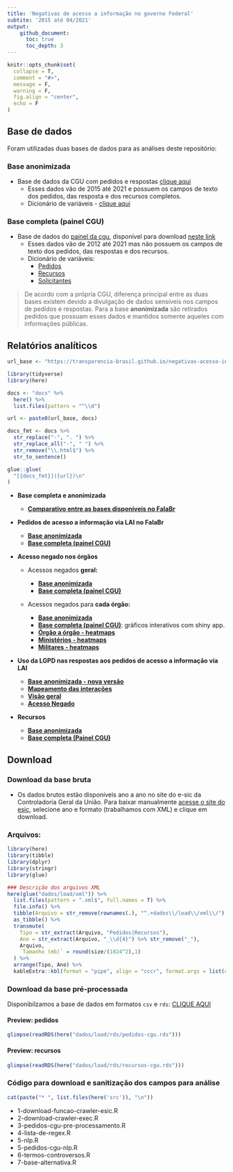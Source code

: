 ```yaml
---
title: 'Negativas de acesso a informação no governo Federal'
subtite: '2015 até 04/2021'
output:
    github_document:
      toc: true
      toc_depth: 3
---
```


```r
knitr::opts_chunk$set(
  collapse = T,
  comment = "#>",
  message = F,
  warning = F,
  fig.align = "center",
  echo = F
)
```

## Base de dados

Foram utilizadas duas bases de dados para as análises deste repositório:

### Base anonimizada

* Base de dados da CGU com pedidos e respostas [clique aqui](http://www.consultaesic.cgu.gov.br/busca/_layouts/15/DownloadPedidos/DownloadDados.aspx)
    + Esses dados vão de 2015 até 2021 e possuem os campos de texto dos pedidos, das resposta e dos recursos completos.
    + Dicionário de variáveis - [clique aqui](http://www.consultaesic.cgu.gov.br/arquivosRelatorios/PedidosRespostas/Dicionario-Dados-Exportacao.txt)

### Base completa (painel CGU)

* Base de dados do [painel da cgu](http://paineis.cgu.gov.br/lai/index.htm), disponível para download [neste link](https://falabr.cgu.gov.br/publico/DownloadDados/DownloadDadosLai.aspx)
    + Esses dados vão de 2012 até 2021 mas não possuem os campos de texto dos pedidos, das respostas e dos recursos.
    + Dicionário de variáveis:
      + [Pedidos](https://falabr.cgu.gov.br/publico/DownloadDados/Pedidos-Formato.txt)
      + [Recursos](https://falabr.cgu.gov.br/publico/DownloadDados/Recursos-Formato.txt)
      + [Solicitantes](https://falabr.cgu.gov.br/publico/DownloadDados/Solicitantes-Formato.txt)

> De acordo com a própria CGU, diferença principal entre as duas bases existem devido a divulgação de dados sensíveis nos campos de pedidos e respostas. Para a base **anonimizada** são retirados pedidos que possuam esses dados e mantidos somente aqueles com informações públicas.

## Relatórios analíticos

```r
url_base <- "https://transparencia-brasil.github.io/negativas-acesso-informacao-Executivo-federal-2021-1/"

library(tidyverse)
library(here)

docs <- "docs" %>% 
  here() %>% 
  list.files(pattern = "^\\d")

url <- paste0(url_base, docs)

docs_fmt <- docs %>% 
  str_replace("-", ". ") %>% 
  str_replace_all("-", " ") %>% 
  str_remove("\\.html$") %>% 
  str_to_sentence()

glue::glue(
  "[{docs_fmt}]({url})\n"
)
```

- **Base completa e anonimizada**

  - [**Comparativo entre as bases disponíveis no FalaBr**](https://transparencia-brasil.github.io/negativas-acesso-informacao-Executivo-federal-2021-1/6-comparativo-entre-bases-do-falabr.html)

- **Pedidos de acesso a informação via LAI no FalaBr**

  - [**Base anonimizada**](https://transparencia-brasil.github.io/negativas-acesso-informacao-Executivo-federal-2021-1/1-pedidos-decisoes.html)
  - [**Base completa (painel CGU)**](https://transparencia-brasil.github.io/negativas-acesso-informacao-Executivo-federal-2021-1/1-b-pedidos-decisoes-painel.html)

- **Acesso negado nos órgãos**

  - Acessos negados **geral:**
    
    - [**Base anonimizada**](https://transparencia-brasil.github.io/negativas-acesso-informacao-Executivo-federal-2021-1/2-pedidos-orgaos-acesso-negado.html)
    - [**Base completa (painel CGU)**](https://transparencia-brasil.github.io/negativas-acesso-informacao-Executivo-federal-2021-1/2-b-pedidos-orgaos-acesso-negado.html)

  - Acessos negados para **cada órgão:**
  
    - [**Base anonimizada**](https://transparencia-brasil.github.io/negativas-acesso-informacao-Executivo-federal-2021-1/3-acesso-negado-para-cada-orgao.html)
    - [**Base completa (painel CGU)**](https://rdurl0.shinyapps.io/cgu-interact/): gráficos interativos com shiny app.
    - [**Órgão a órgão - heatmaps**](https://transparencia-brasil.github.io/negativas-acesso-informacao-Executivo-federal-2021-1/3-acesso-negado-heatmaps.html)
    - [**Ministérios - heatmaps**](https://transparencia-brasil.github.io/negativas-acesso-informacao-Executivo-federal-2021-1/3-acesso-negado-heatmaps-ministerios.html)
    - [**Militares - heatmaps**](https://transparencia-brasil.github.io/negativas-acesso-informacao-Executivo-federal-2021-1/3-acesso-negado-heatmaps-militares.html)

- **Uso da LGPD nas respostas aos pedidos de acesso a informação via LAI**

  - [**Base anonimizada - nova versão**](https://transparencia-brasil.github.io/negativas-acesso-informacao-Executivo-federal-2021-1/4-b-controversos-lgpd.html)
  - [**Mapeamento das interações**](https://transparencia-brasil.github.io/negativas-acesso-informacao-Executivo-federal-2021-1/4-b-controversos-lgpd-mapeamento-pedidos.html)
  - [**Visão geral**](https://transparencia-brasil.github.io/negativas-acesso-informacao-Executivo-federal-2021-1/4-b-controversos-lgpd-aspectos-gerais.html)
  - [**Acesso Negado**](https://transparencia-brasil.github.io/negativas-acesso-informacao-Executivo-federal-2021-1/4-b-controversos-lgpd-acesso-negado.html)


- **Recursos**

  - [**Base anonimizada**](https://transparencia-brasil.github.io/negativas-acesso-informacao-Executivo-federal-2021-1/5-recursos.html)
  - [**Base completa (Painel CGU)**](https://transparencia-brasil.github.io/negativas-acesso-informacao-Executivo-federal-2021-1/5-b-recursos.html)

## Download

### Download da base bruta

* Os dados brutos estão disponíveis ano a ano no site do e-sic da Controladoria Geral da União. Para baixar manualmente [acesse o site do esic](http://www.consultaesic.cgu.gov.br/busca/_layouts/15/DownloadPedidos/DownloadDados.aspx), selecione ano e formato (trabalhamos com XML) e clique em download.  

### Arquivos:

```r
library(here)
library(tibble)
library(dplyr)
library(stringr)
library(glue)
```

```r
### Descrição dos arquivos XML
here(glue("dados/load/xml")) %>% 
  list.files(pattern = ".xml$", full.names = T) %>% 
  file.info() %>% 
  tibble(Arquivo = str_remove(rownames(.), "^.+dados\\/load\\/xml\\/")) %>%  
  as_tibble() %>% 
  transmute(
    Tipo = str_extract(Arquivo, "Pedidos|Recursos"),
    Ano = str_extract(Arquivo, "_\\d{4}") %>% str_remove("_"),
    Arquivo, 
    `Tamanho (mb)` = round(size/(1024^2),1)
  ) %>%
  arrange(Tipo, Ano) %>% 
  kableExtra::kbl(format = "pipe", align = "cccr", format.args = list(decimal.mark = ","))
```

### Download da base pré-processada

Disponibilzamos a base de dados em formatos `csv` e `rds`: [CLIQUE AQUI](https://drive.google.com/drive/folders/12a0qO8Spxc8IE_Wdlb0fjm88kD6JjVgk)

#### Preview: pedidos 
```r
glimpse(readRDS(here("dados/load/rds/pedidos-cgu.rds")))
```

#### Preview: recursos
```r
glimpse(readRDS(here("dados/load/rds/recursos-cgu.rds")))
```

### Código para download e sanitização dos campos para análise

```r
cat(paste("* ", list.files(here('src')), "\n"))
```

*  1-download-funcao-crawler-esic.R
*  2-download-crawler-exec.R
*  3-pedidos-cgu-pre-processamento.R
*  4-lista-de-regex.R
*  5-nlp.R
*  5-pedidos-cgu-nlp.R
*  6-termos-controversos.R
*  7-base-alternativa.R